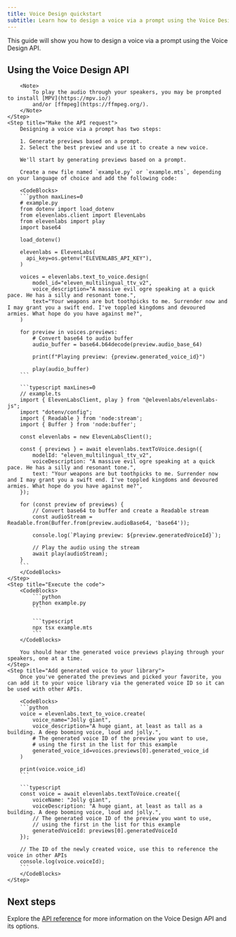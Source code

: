 ```yaml
---
title: Voice Design quickstart
subtitle: Learn how to design a voice via a prompt using the Voice Design API.
---
```


This guide will show you how to design a voice via a prompt using the Voice Design API.

## Using the Voice Design API

<Steps>
    <Step title="Create an API key">
        <Markdown src="/snippets/quickstart-api-key.mdx" />
    </Step>
    <Step title="Install the SDK">
        <Markdown src="/snippets/quickstart-install-sdk.mdx" />

        <Note>
            To play the audio through your speakers, you may be prompted to install [MPV](https://mpv.io/)
            and/or [ffmpeg](https://ffmpeg.org/).
        </Note>
    </Step>
    <Step title="Make the API request">
        Designing a voice via a prompt has two steps:

        1. Generate previews based on a prompt.
        2. Select the best preview and use it to create a new voice.

        We'll start by generating previews based on a prompt.

        Create a new file named `example.py` or `example.mts`, depending on your language of choice and add the following code:

        <CodeBlocks>
        ```python maxLines=0
        # example.py
        from dotenv import load_dotenv
        from elevenlabs.client import ElevenLabs
        from elevenlabs import play
        import base64

        load_dotenv()

        elevenlabs = ElevenLabs(
          api_key=os.getenv("ELEVENLABS_API_KEY"),
        )

        voices = elevenlabs.text_to_voice.design(
            model_id="eleven_multilingual_ttv_v2",
            voice_description="A massive evil ogre speaking at a quick pace. He has a silly and resonant tone.",
            text="Your weapons are but toothpicks to me. Surrender now and I may grant you a swift end. I've toppled kingdoms and devoured armies. What hope do you have against me?",
        )

        for preview in voices.previews:
            # Convert base64 to audio buffer
            audio_buffer = base64.b64decode(preview.audio_base_64)

            print(f"Playing preview: {preview.generated_voice_id}")

            play(audio_buffer)
        ```

        ```typescript maxLines=0
        // example.ts
        import { ElevenLabsClient, play } from "@elevenlabs/elevenlabs-js";
        import "dotenv/config";
        import { Readable } from 'node:stream';
        import { Buffer } from 'node:buffer';

        const elevenlabs = new ElevenLabsClient();

        const { previews } = await elevenlabs.textToVoice.design({
            modelId: "eleven_multilingual_ttv_v2",
            voiceDescription: "A massive evil ogre speaking at a quick pace. He has a silly and resonant tone.",
            text: "Your weapons are but toothpicks to me. Surrender now and I may grant you a swift end. I've toppled kingdoms and devoured armies. What hope do you have against me?",
        });

        for (const preview of previews) {
            // Convert base64 to buffer and create a Readable stream
            const audioStream = Readable.from(Buffer.from(preview.audioBase64, 'base64'));

            console.log(`Playing preview: ${preview.generatedVoiceId}`);

            // Play the audio using the stream
            await play(audioStream);
        }
        ```
        </CodeBlocks>
    </Step>
    <Step title="Execute the code">
        <CodeBlocks>
            ```python
            python example.py
            ```

            ```typescript
            npx tsx example.mts
            ```
        </CodeBlocks>

        You should hear the generated voice previews playing through your speakers, one at a time.
    </Step>
    <Step title="Add generated voice to your library">
        Once you've generated the previews and picked your favorite, you can add it to your voice library via the generated voice ID so it can be used with other APIs.

        <CodeBlocks>
        ```python
        voice = elevenlabs.text_to_voice.create(
            voice_name="Jolly giant",
            voice_description="A huge giant, at least as tall as a building. A deep booming voice, loud and jolly.",
            # The generated voice ID of the preview you want to use,
            # using the first in the list for this example
            generated_voice_id=voices.previews[0].generated_voice_id
        )

        print(voice.voice_id)
        ```

        ```typescript
        const voice = await elevenlabs.textToVoice.create({
            voiceName: "Jolly giant",
            voiceDescription: "A huge giant, at least as tall as a building. A deep booming voice, loud and jolly.",
            // The generated voice ID of the preview you want to use,
            // using the first in the list for this example
            generatedVoiceId: previews[0].generatedVoiceId
        });

        // The ID of the newly created voice, use this to reference the voice in other APIs
        console.log(voice.voiceId);
        ```
        </CodeBlocks>
    </Step>

</Steps>

## Next steps

Explore the [API reference](/docs/api-reference/text-to-voice/create-previews) for more information on the Voice Design API and its options.

